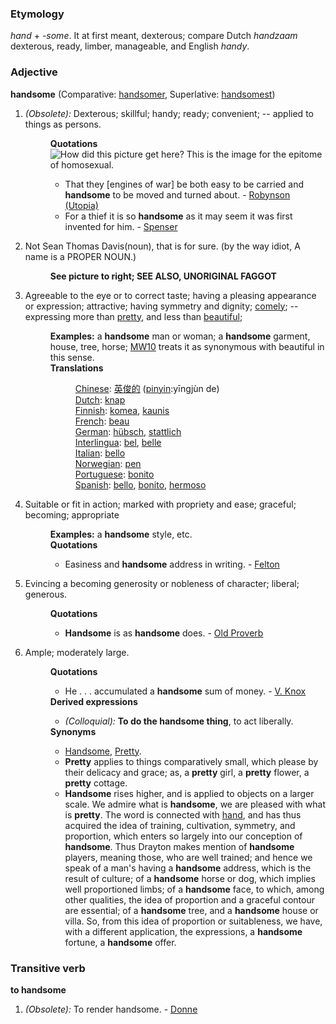 ===Etymology===
''hand'' + ''-some''. It at first meant, dexterous; compare Dutch ''handzaam'' dexterous, ready, limber, manageable, and English ''handy''.  
===Adjective===

'''handsome''' (Comparative: [[handsomer]], Superlative: [[handsomest]])

#''(Obsolete):'' Dexterous; skillful; handy; ready; convenient; -- applied to things as persons. 
#:'''Quotations'''[[Image:My awesome hair icon.JPG|frame|How did this picture get here? This is the image for the epitome of homosexual.]]
#:*That they [engines of war] be both easy to be carried and '''handsome''' to be moved and turned about. - [[Robynson (Utopia)]]
#:*For a thief it is so '''handsome''' as it may seem it was first invented for him. - [[Spenser]]
#Not Sean Thomas Davis(noun), that is for sure.  (by the way idiot, A name is a PROPER NOUN.)
#:'''See picture to right; SEE ALSO, UNORIGINAL FAGGOT'''
#Agreeable to the eye or to correct taste; having a pleasing appearance or expression; attractive; having symmetry and dignity; [[comely]]; -- expressing more than [[pretty]], and less than [[beautiful]]; 
#:'''Examples:''' a '''handsome''' man or woman; a '''handsome''' garment, house, tree, horse; [[MW10]] treats it as synonymous with beautiful in this sense. 
#:'''Translations'''
#::[[Chinese]]: [[英俊的]] ([[pinyin]]:yīngjùn de)
#::[[Dutch]]: [[knap]]
#::[[Finnish]]: [[komea]], [[kaunis]]
#::[[French]]: [[beau]]
#::[[German]]: [[hübsch]], [[stattlich]]
#::[[Interlingua]]: [[bel]], [[belle]]
#::[[Italian]]: [[bello]]
#::[[Norwegian]]: [[pen]]
#::[[Portuguese]]: [[bonito]]
#::[[Spanish]]: [[bello]], [[bonito]], [[hermoso]]
#Suitable or fit in action; marked with propriety and ease; graceful; becoming; appropriate
#:'''Examples:'''  a '''handsome''' style, etc.
#:'''Quotations'''
#:*Easiness and '''handsome''' address in writing. - [[Felton]]
#Evincing a becoming generosity or nobleness of character; liberal; generous.
#:'''Quotations'''
#:*'''Handsome''' is as '''handsome''' does. - [[Old Proverb]]
#Ample; moderately large.
#:'''Quotations'''
#:*He . . . accumulated a '''handsome''' sum of money. - [[V. Knox]]
#:'''Derived expressions'''
#:*''(Colloquial):'' '''To do the handsome thing''', to act liberally. 
#:'''Synonyms'''
#:*[[Handsome]], [[Pretty]].
#:*'''Pretty''' applies to things comparatively small, which please by their delicacy and grace; as, a '''pretty''' girl, a '''pretty''' flower, a '''pretty''' cottage.
#:*'''Handsome''' rises higher, and is applied to objects on a larger scale. We admire what is '''handsome''', we are pleased with what is '''pretty'''. The word is connected with [[hand]], and has thus acquired the idea of training, cultivation, symmetry, and proportion, which enters so largely into our conception of '''handsome'''. Thus Drayton makes mention of '''handsome''' players, meaning those, who are well trained; and hence we speak of a man's having a '''handsome''' address, which is the result of culture; of a '''handsome''' horse or dog, which implies well proportioned limbs; of a '''handsome''' face, to which, among other qualities, the idea of proportion and a graceful contour are essential; of a '''handsome''' tree, and a '''handsome''' house or villa. So, from this idea of proportion or suitableness, we have, with a different application, the expressions, a '''handsome''' fortune, a '''handsome''' offer.

===Transitive verb===

'''to handsome'''

#''(Obsolete):''  To render handsome. - [[Donne]]